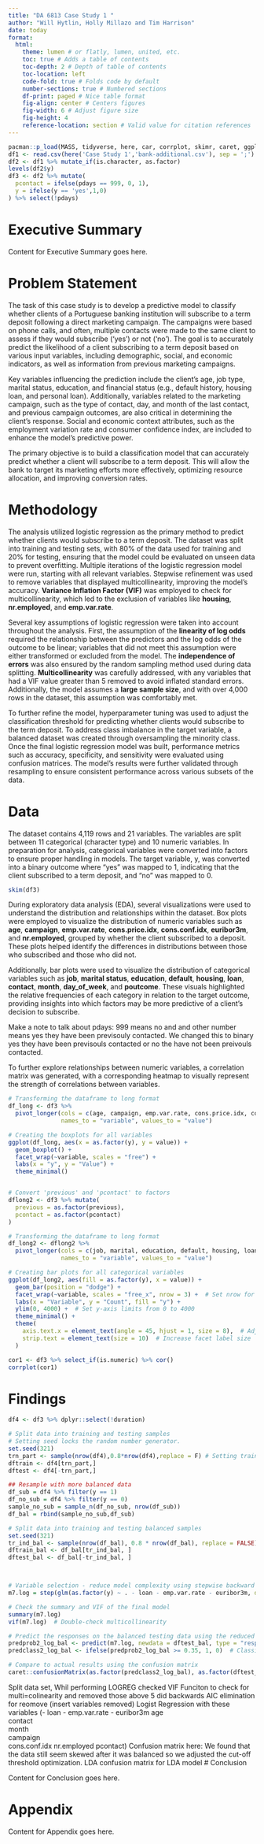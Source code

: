 ```yaml
---
title: "DA 6813 Case Study 1 "
author: "Will Hytlin, Holly Millazo and Tim Harrison"
date: today
format: 
  html:
    theme: lumen # or flatly, lumen, united, etc.
    toc: true # Adds a table of contents
    toc-depth: 2 # Depth of table of contents
    toc-location: left
    code-fold: true # Folds code by default
    number-sections: true # Numbered sections
    df-print: paged # Nice table format
    fig-align: center # Centers figures
    fig-width: 6 # Adjust figure size
    fig-height: 4
    reference-location: section # Valid value for citation references
---
```


```r
pacman::p_load(MASS, tidyverse, here, car, corrplot, skimr, caret, ggplot2, dplyr, tidyr)
df1 <- read.csv(here('Case Study 1','bank-additional.csv'), sep = ';')
df2 <- df1 %>% mutate_if(is.character, as.factor)
levels(df2$y)
df3 <- df2 %>% mutate(
  pcontact = ifelse(pdays == 999, 0, 1),
  y = ifelse(y == 'yes',1,0)
) %>% select(!pdays)


```

# Executive Summary

<!-- 
Purpose: Provide a concise overview of the key findings and results of the analysis.
Instructions: Summarize the performance of the models (e.g., random forest, decision tree, logistic regression). Highlight the best-performing model and key insights regarding customer acquisition. Avoid technical details, focusing on high-level conclusions that decision-makers would care about.
-->

Content for Executive Summary goes here.

# Problem Statement

<!-- 
Purpose: Explain the problem that the study aims to solve.
Instructions: Clearly define the task at hand, which in this case is predicting customer acquisition. Outline the objectives and what solving this problem would mean for the company.
-->



The task of this case study is to develop a predictive model to classify whether clients of a Portuguese banking institution will subscribe to a term deposit following a direct marketing campaign. The campaigns were based on phone calls, and often, multiple contacts were made to the same client to assess if they would subscribe ('yes') or not ('no'). The goal is to accurately predict the likelihood of a client subscribing to a term deposit based on various input variables, including demographic, social, and economic indicators, as well as information from previous marketing campaigns.

Key variables influencing the prediction include the client's age, job type, marital status, education, and financial status (e.g., default history, housing loan, and personal loan). Additionally, variables related to the marketing campaign, such as the type of contact, day, and month of the last contact, and previous campaign outcomes, are also critical in determining the client’s response. Social and economic context attributes, such as the employment variation rate and consumer confidence index, are included to enhance the model's predictive power.

The primary objective is to build a classification model that can accurately predict whether a client will subscribe to a term deposit. This will allow the bank to target its marketing efforts more effectively, optimizing resource allocation, and improving conversion rates.


# Methodology

<!-- 
Purpose: Describe the methods and processes used to conduct the analysis.
Instructions: Detail the models used and the reasoning behind them. Include specifics such as hyperparameter tuning, data splitting, and assumptions of each model.
-->

The analysis utilized logistic regression as the primary method to predict whether clients would subscribe to a term deposit. The dataset was split into training and testing sets, with 80% of the data used for training and 20% for testing, ensuring that the model could be evaluated on unseen data to prevent overfitting. Multiple iterations of the logistic regression model were run, starting with all relevant variables. Stepwise refinement was used to remove variables that displayed multicollinearity, improving the model's accuracy. **Variance Inflation Factor (VIF)** was employed to check for multicollinearity, which led to the exclusion of variables like **housing**, **nr.employed**, and **emp.var.rate**.

Several key assumptions of logistic regression were taken into account throughout the analysis. First, the assumption of the **linearity of log odds** required the relationship between the predictors and the log odds of the outcome to be linear; variables that did not meet this assumption were either transformed or excluded from the model. The **independence of errors** was also ensured by the random sampling method used during data splitting. **Multicollinearity** was carefully addressed, with any variables that had a VIF value greater than 5 removed to avoid inflated standard errors. Additionally, the model assumes a **large sample size**, and with over 4,000 rows in the dataset, this assumption was comfortably met.

To further refine the model, hyperparameter tuning was used to adjust the classification threshold for predicting whether clients would subscribe to the term deposit. To address class imbalance in the target variable, a balanced dataset was created through oversampling the minority class. Once the final logistic regression model was built, performance metrics such as accuracy, specificity, and sensitivity were evaluated using confusion matrices. The model’s results were further validated through resampling to ensure consistent performance across various subsets of the data.

# Data

<!-- 
Purpose: Explain the data used in the analysis and any preprocessing steps.
Instructions: Provide an overview of the dataset, variables, and any cleaning steps or transformations made. Mention variables used or excluded and why.
-->

The dataset contains 4,119 rows and 21 variables. The variables are split between 11 categorical (character type) and 10 numeric variables. In preparation for analysis, categorical variables were converted into factors to ensure proper handling in models. The target variable, y, was converted into a binary outcome where "yes" was mapped to 1, indicating that the client subscribed to a term deposit, and "no" was mapped to 0.

```r
skim(df3)
```

During exploratory data analysis (EDA), several visualizations were used to understand the distribution and relationships within the dataset. Box plots were employed to visualize the distribution of numeric variables such as **age**, **campaign**, **emp.var.rate**, **cons.price.idx**, **cons.conf.idx**, **euribor3m**, and **nr.employed**, grouped by whether the client subscribed to a deposit. These plots helped identify the differences in distributions between those who subscribed and those who did not.

Additionally, bar plots were used to visualize the distribution of categorical variables such as **job**, **marital status**, **education**, **default**, **housing**, **loan**, **contact**, **month**, **day_of_week**, and **poutcome**. These visuals highlighted the relative frequencies of each category in relation to the target outcome, providing insights into which factors may be more predictive of a client's decision to subscribe.

Make a note to talk about pdays: 999 means no and and other number means yes they have been previsouly contacted. We changed this to binary yes they have been previsouls contacted or no the have not been preivouls contacted.

To further explore relationships between numeric variables, a correlation matrix was generated, with a corresponding heatmap to visually represent the strength of correlations between variables.
```r


# Transforming the dataframe to long format
df_long <- df3 %>%
  pivot_longer(cols = c(age, campaign, emp.var.rate, cons.price.idx, cons.conf.idx, euribor3m, nr.employed), 
               names_to = "variable", values_to = "value")

# Creating the boxplots for all variables
ggplot(df_long, aes(x = as.factor(y), y = value)) +
  geom_boxplot() +
  facet_wrap(~variable, scales = "free") +
  labs(x = "y", y = "Value") +
  theme_minimal()


# Convert 'previous' and 'pcontact' to factors
dflong2 <- df3 %>% mutate(
  previous = as.factor(previous),
  pcontact = as.factor(pcontact)
)

# Transforming the dataframe to long format
df_long2 <- dflong2 %>%
  pivot_longer(cols = c(job, marital, education, default, housing, loan, contact, month, day_of_week, poutcome, previous, pcontact),
               names_to = "variable", values_to = "value")

# Creating bar plots for all categorical variables
ggplot(df_long2, aes(fill = as.factor(y), x = value)) +
  geom_bar(position = "dodge") +
  facet_wrap(~variable, scales = "free_x", nrow = 3) +  # Set nrow for larger facet grid
  labs(x = "Variable", y = "Count", fill = "y") +
  ylim(0, 4000) +  # Set y-axis limits from 0 to 4000
  theme_minimal() +
  theme(
    axis.text.x = element_text(angle = 45, hjust = 1, size = 8),  # Adjust text angle and size
    strip.text = element_text(size = 10)  # Increase facet label size
  )

cor1 <- df3 %>% select_if(is.numeric) %>% cor()
corrplot(cor1)


```

# Findings

<!-- 
Purpose: Present the results of the analysis.
Instructions: Report accuracy rates and compare the performance of models. Discuss significant variables or interactions discovered.
-->
 
```r
df4 <- df3 %>% dplyr::select(!duration)
```






```r
# Split data into training and testing samples
# Setting seed locks the random number generator. 
set.seed(321)
trn_part <- sample(nrow(df4),0.8*nrow(df4),replace = F) # Setting training sample to be 80% of the data
dftrain <- df4[trn_part,]
dftest <- df4[-trn_part,]

## Resample with more balanced data 
df_sub = df4 %>% filter(y == 1)
df_no_sub = df4 %>% filter(y == 0)
sample_no_sub = sample_n(df_no_sub, nrow(df_sub))
df_bal = rbind(sample_no_sub,df_sub)

# Split data into training and testing balanced samples
set.seed(321)
tr_ind_bal <- sample(nrow(df_bal), 0.8 * nrow(df_bal), replace = FALSE) # Setting training sample to be 80% of the balanced data
dftrain_bal <- df_bal[tr_ind_bal, ]
dftest_bal <- df_bal[-tr_ind_bal, ]



# Variable selection - reduce model complexity using stepwise backward elimination
m7.log = step(glm(as.factor(y) ~ . - loan - emp.var.rate - euribor3m, data = dftrain_bal, family = binomial), direction = "backward")

# Check the summary and VIF of the final model
summary(m7.log)
vif(m7.log)  # Double-check multicollinearity

# Predict the responses on the balanced testing data using the reduced model
predprob2_log_bal <- predict(m7.log, newdata = dftest_bal, type = "response")  # Predict probabilities for the test set
predclass2_log_bal <- ifelse(predprob2_log_bal >= 0.35, 1, 0)  # Classify based on the threshold

# Compare to actual results using the confusion matrix
caret::confusionMatrix(as.factor(predclass2_log_bal), as.factor(dftest_bal$y), positive = "1")

```

 
 Split data set, 
 Whil performing LOGREG checked VIF Funciton to check for multi=colinearity and removed those above 5
 did backwards AIC elimination for reomove (insert variables removed)
Logist Regression with these variables (- loan - emp.var.rate - euribor3m
age           
contact       
month     
campaign      
cons.conf.idx
nr.employed
pcontact)
Confusion matrix here:
We found that the data still seem skewed after it was balanced so we adjusted the cut-off threshold optimization.
LDA confusion matrix for LDA model
# Conclusion

<!-- 
Purpose: Summarize the key takeaways and provide actionable recommendations.
Instructions: Conclude with the most important findings and offer suggestions for further analysis or improvements.
-->

Content for Conclusion goes here.

# Appendix

<!-- 
Purpose: Include supplementary material or detailed technical results.
Instructions: Provide code snippets, detailed model output, and data summaries.
-->

Content for Appendix goes here.

